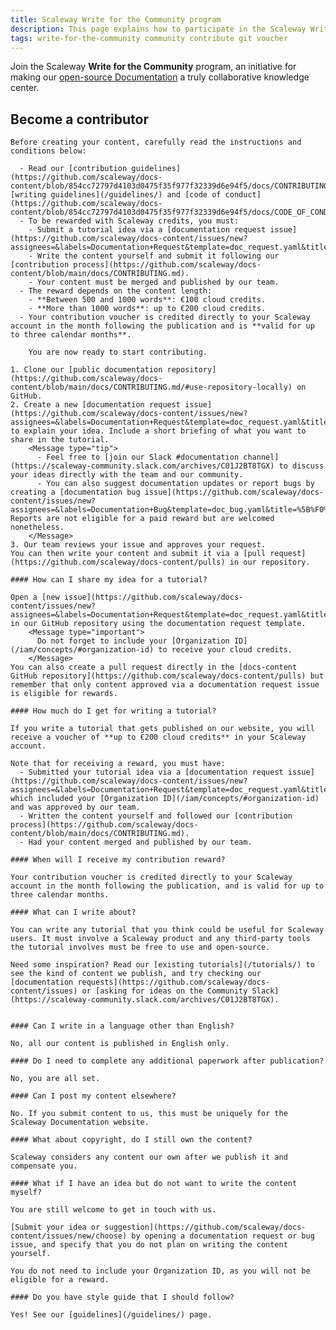 ```yaml
---
title: Scaleway Write for the Community program
description: This page explains how to participate in the Scaleway Write for the Community program.
tags: write-for-the-community community contribute git voucher
---
```


Join the Scaleway **Write for the Community** program, an initiative for making our [open-source Documentation](https://github.com/scaleway/docs-content/) a truly collaborative knowledge center.

<Grid>
    <SummaryCard
        title="Become a recognized expert"
        icon="members"
        description="Share your knowledge and be featured on our Documentation."
    />
    <SummaryCard
        title="Be rewarded for your contribution"
        icon="auto-fix"
        description="Get up to €200 of cloud credit for each of your publications."
    />
</Grid>

## Become a contributor

<Tabs id="become-contributor">

  <TabsTab label="Before you start    ">

    Before creating your content, carefully read the instructions and conditions below:

      - Read our [contribution guidelines](https://github.com/scaleway/docs-content/blob/854cc72797d4103d0475f35f977f32339d6e94f5/docs/CONTRIBUTING.md), [writing guidelines](/guidelines/) and [code of conduct](https://github.com/scaleway/docs-content/blob/854cc72797d4103d0475f35f977f32339d6e94f5/docs/CODE_OF_CONDUCT.md).
      - To be rewarded with Scaleway credits, you must:
        - Submit a tutorial idea via a [documentation request issue](https://github.com/scaleway/docs-content/issues/new?assignees=&labels=Documentation+Request&template=doc_request.yaml&title=%5B%F0%9F%91%A9%E2%80%8D%F0%9F%92%BB+Documentation+Request%5D%3A+).
        - Write the content yourself and submit it following our [contribution process](https://github.com/scaleway/docs-content/blob/main/docs/CONTRIBUTING.md).
        - Your content must be merged and published by our team.
      - The reward depends on the content length:
        - **Between 500 and 1000 words**: €100 cloud credits.
        - **More than 1000 words**: up to €200 cloud credits.
      - Your contribution voucher is credited directly to your Scaleway account in the month following the publication and is **valid for up to three calendar months**.

        You are now ready to start contributing.

  </TabsTab>

  <TabsTab label="How to contribute    ">

    1. Clone our [public documentation repository](https://github.com/scaleway/docs-content/blob/main/docs/CONTRIBUTING.md/#use-repository-locally) on GitHub.
    2. Create a new [documentation request issue](https://github.com/scaleway/docs-content/issues/new?assignees=&labels=Documentation+Request&template=doc_request.yaml&title=%5B%F0%9F%91%A9%E2%80%8D%F0%9F%92%BB+Documentation+Request%5D%3A+) to explain your idea. Include a short briefing of what you want to share in the tutorial.
        <Message type="tip">
          - Feel free to [join our Slack #documentation channel](https://scaleway-community.slack.com/archives/C01J2BT8TGX) to discuss your ideas directly with the team and our community.
          - You can also suggest documentation updates or report bugs by creating a [documentation bug issue](https://github.com/scaleway/docs-content/issues/new?assignees=&labels=Documentation+Bug&template=doc_bug.yaml&title=%5B%F0%9F%90%9E+Documentation+Bug%5D%3A+). Reports are not eligible for a paid reward but are welcomed nonetheless.
        </Message>
    3. Our team reviews your issue and approves your request.
    You can then write your content and submit it via a [pull request](https://github.com/scaleway/docs-content/pulls) in our repository.

  </TabsTab>

  <TabsTab label="FAQs">

    #### How can I share my idea for a tutorial?

    Open a [new issue](https://github.com/scaleway/docs-content/issues/new?assignees=&labels=Documentation+Request&template=doc_request.yaml&title=%5B%F0%9F%91%A9%E2%80%8D%F0%9F%92%BB+Documentation+Request%5D%3A+) in our GitHub repository using the documentation request template.
        <Message type="important">
          Do not forget to include your [Organization ID](/iam/concepts/#organization-id) to receive your cloud credits.
        </Message>
    You can also create a pull request directly in the [docs-content GitHub repository](https://github.com/scaleway/docs-content/pulls) but remember that only content approved via a documentation request issue is eligible for rewards.

    #### How much do I get for writing a tutorial?

    If you write a tutorial that gets published on our website, you will receive a voucher of **up to €200 cloud credits** in your Scaleway account.

    Note that for receiving a reward, you must have:
      - Submitted your tutorial idea via a [documentation request issue](https://github.com/scaleway/docs-content/issues/new?assignees=&labels=Documentation+Request&template=doc_request.yaml&title=%5B%F0%9F%91%A9%E2%80%8D%F0%9F%92%BB+Documentation+Request%5D%3A+), which included your [Organization ID](/iam/concepts/#organization-id) and was approved by our team.
      - Written the content yourself and followed our [contribution process](https://github.com/scaleway/docs-content/blob/main/docs/CONTRIBUTING.md).
      - Had your content merged and published by our team.

    #### When will I receive my contribution reward?

    Your contribution voucher is credited directly to your Scaleway account in the month following the publication, and is valid for up to three calendar months.

    #### What can I write about?

    You can write any tutorial that you think could be useful for Scaleway users. It must involve a Scaleway product and any third-party tools the tutorial involves must be free to use and open-source.

    Need some inspiration? Read our [existing tutorials](/tutorials/) to see the kind of content we publish, and try checking our [documentation requests](https://github.com/scaleway/docs-content/issues) or [asking for ideas on the Community Slack](https://scaleway-community.slack.com/archives/C01J2BT8TGX).


    #### Can I write in a language other than English?

    No, all our content is published in English only.

    #### Do I need to complete any additional paperwork after publication?

    No, you are all set.

    #### Can I post my content elsewhere?

    No. If you submit content to us, this must be uniquely for the Scaleway Documentation website.

    #### What about copyright, do I still own the content?

    Scaleway considers any content our own after we publish it and compensate you.

    #### What if I have an idea but do not want to write the content myself?

    You are still welcome to get in touch with us.

    [Submit your idea or suggestion](https://github.com/scaleway/docs-content/issues/new/choose) by opening a documentation request or bug issue, and specify that you do not plan on writing the content yourself.

    You do not need to include your Organization ID, as you will not be eligible for a reward.

    #### Do you have style guide that I should follow?

    Yes! See our [guidelines](/guidelines/) page.

  </TabsTab>

</Tabs>
